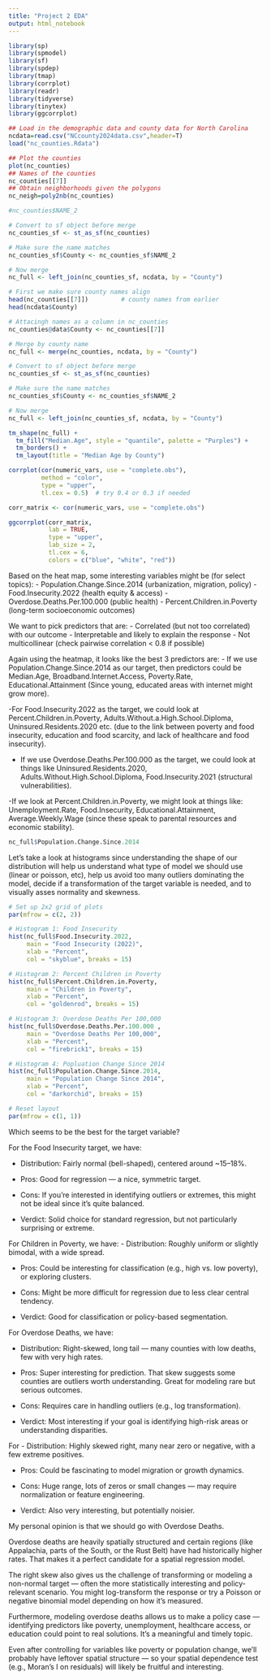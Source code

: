 ```yaml
---
title: "Project 2 EDA"
output: html_notebook
---
```


```r
library(sp)
library(spmodel)
library(sf) 
library(spdep)
library(tmap)
library(corrplot)
library(readr)
library(tidyverse)
library(tinytex)
library(ggcorrplot)

## Load in the demographic data and county data for North Carolina
ncdata=read.csv("NCcounty2024data.csv",header=T)
load("nc_counties.Rdata")

## Plot the counties
plot(nc_counties)
## Names of the counties
nc_counties[[7]]
## Obtain neighborhoods given the polygons
nc_neigh=poly2nb(nc_counties)
```

```r
#nc_counties$NAME_2
```


```r
# Convert to sf object before merge
nc_counties_sf <- st_as_sf(nc_counties)

# Make sure the name matches
nc_counties_sf$County <- nc_counties_sf$NAME_2

# Now merge
nc_full <- left_join(nc_counties_sf, ncdata, by = "County")

```


```r
# First we make sure county names align
head(nc_counties[[7]])         # county names from earlier
head(ncdata$County)

# Attacingh names as a column in nc_counties
nc_counties@data$County <- nc_counties[[7]]

# Merge by county name
nc_full <- merge(nc_counties, ncdata, by = "County")

# Convert to sf object before merge
nc_counties_sf <- st_as_sf(nc_counties)

# Make sure the name matches
nc_counties_sf$County <- nc_counties_sf$NAME_2

# Now merge
nc_full <- left_join(nc_counties_sf, ncdata, by = "County")

```

```r
tm_shape(nc_full) +
  tm_fill("Median.Age", style = "quantile", palette = "Purples") +
  tm_borders() +
  tm_layout(title = "Median Age by County")

```

```r
corrplot(cor(numeric_vars, use = "complete.obs"),
         method = "color",
         type = "upper",
         tl.cex = 0.5)  # try 0.4 or 0.3 if needed
```

```r
corr_matrix <- cor(numeric_vars, use = "complete.obs")

ggcorrplot(corr_matrix,
           lab = TRUE,
           type = "upper",
           lab_size = 2,
           tl.cex = 6,
           colors = c("blue", "white", "red"))
```

Based on the heat map, some interesting variables might be (for select topics):
- Population.Change.Since.2014 (urbanization, migration, policy)
- Food.Insecurity.2022 (health equity & access)
- Overdose.Deaths.Per.100.000 (public health)
- Percent.Children.in.Poverty (long-term socioeconomic outcomes)

We want to pick predictors that are: 
- Correlated (but not too correlated) with our outcome
- Interpretable and likely to explain the response
- Not multicollinear (check pairwise correlation < 0.8 if possible)

Again using the heatmap, it looks like the best 3 predictors are: 
- If we use Population.Change.Since.2014 as our target, then predictors could be Median.Age, Broadband.Internet.Access, Poverty.Rate, Educational.Attainment
(Since young, educated areas with internet might grow more). 

-For Food.Insecurity.2022 as the target, we could look at Percent.Children.in.Poverty, Adults.Without.a.High.School.Diploma, Uninsured.Residents.2020 etc. (due to the link between poverty and food insecurity, education and food scarcity, and lack of healthcare and food insecurity).


- If we use Overdose.Deaths.Per.100.000 as the target, we could look at things like Uninsured.Residents.2020, Adults.Without.High.School.Diploma, Food.Insecurity.2021 (structural vulnerabilities).

-If we look at Percent.Children.in.Poverty, we might look at things like: Unemployment.Rate, Food.Insecurity, Educational.Attainment, Average.Weekly.Wage (since these speak to parental resources and economic stability). 

```r
nc_full$Population.Change.Since.2014
```

Let's take a look at histograms since understanding the shape of our distribution will help us understand what type of model we should use (linear or poisson, etc), help us avoid too many outliers dominating the model, decide if a transformation of the target variable is needed, and to visually asses normality and skewness.
```r
# Set up 2x2 grid of plots
par(mfrow = c(2, 2))

# Histogram 1: Food Insecurity
hist(nc_full$Food.Insecurity.2022,
     main = "Food Insecurity (2022)",
     xlab = "Percent",
     col = "skyblue", breaks = 15)

# Histogram 2: Percent Children in Poverty
hist(nc_full$Percent.Children.in.Poverty,
     main = "Children in Poverty",
     xlab = "Percent",
     col = "goldenrod", breaks = 15)

# Histogram 3: Overdose Deaths Per 100,000 
hist(nc_full$Overdose.Deaths.Per.100.000 ,
     main = "Overdose Deaths Per 100,000",
     xlab = "Percent",
     col = "firebrick1", breaks = 15)

# Histogram 4: Popluation Change Since 2014
hist(nc_full$Population.Change.Since.2014,
     main = "Population Change Since 2014",
     xlab = "Percent",
     col = "darkorchid", breaks = 15)

# Reset layout
par(mfrow = c(1, 1))

```
Which seems to be the best for the target variable?

For the Food Insecurity target, we have: 

- Distribution: Fairly normal (bell-shaped), centered around ~15–18%.

- Pros: Good for regression — a nice, symmetric target.

- Cons: If you're interested in identifying outliers or extremes, this might not be ideal since it's quite balanced.

- Verdict: Solid choice for standard regression, but not particularly surprising or extreme.



For Children in Poverty, we have:
- Distribution: Roughly uniform or slightly bimodal, with a wide spread.

- Pros: Could be interesting for classification (e.g., high vs. low poverty), or exploring clusters.

- Cons: Might be more difficult for regression due to less clear central tendency.

- Verdict: Good for classification or policy-based segmentation.



For Overdose Deaths, we have: 

- Distribution: Right-skewed, long tail — many counties with low deaths, few with very high rates.

- Pros: Super interesting for prediction. That skew suggests some counties are outliers worth understanding. Great for modeling rare but serious outcomes.

- Cons: Requires care in handling outliers (e.g., log transformation).

- Verdict: Most interesting if your goal is identifying high-risk areas or understanding disparities.


For 
- Distribution: Highly skewed right, many near zero or negative, with a few extreme positives.

- Pros: Could be fascinating to model migration or growth dynamics.

- Cons: Huge range, lots of zeros or small changes — may require normalization or feature engineering.

- Verdict: Also very interesting, but potentially noisier.


My personal opinion is that we should go with Overdose Deaths.

Overdose deaths are heavily spatially structured and certain regions (like Appalachia, parts of the South, or the Rust Belt) have had historically higher rates. That makes it a perfect candidate for a spatial regression model.

The right skew also gives us the challenge of transforming or modeling a non-normal target — often the more statistically interesting and policy-relevant scenario. You might log-transform the response or try a Poisson or negative binomial model depending on how it's measured.

Furthermore, modeling overdose deaths allows us to make a policy case — identifying predictors like poverty, unemployment, healthcare access, or education could point to real solutions. It’s a meaningful and timely topic.


Even after controlling for variables like poverty or population change, we’ll probably have leftover spatial structure — so your spatial dependence test (e.g., Moran’s I on residuals) will likely be fruitful and interesting.




